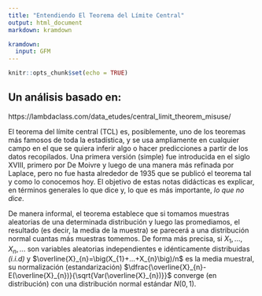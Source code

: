 ```yaml
---
title: "Entendiendo El Teorema del Límite Central"
output: html_document
markdown: kramdown

kramdown:
  input: GFM
---
```


```r
knitr::opts_chunk$set(echo = TRUE)
```

## Un análisis basado en:

https://lambdaclass.com/data_etudes/central_limit_theorem_misuse/

El teorema del límite central (TCL) es, posiblemente, uno de los teoremas más famosos de toda la estadística, y se usa ampliamente en cualquier campo en el que se quiera inferir algo o hacer predicciones a partir de los datos recopilados. Una primera versión (simple) fue introducida en el siglo XVIII, primero por De Moivre y luego de una manera más refinada por Laplace, pero no fue hasta alrededor de 1935 que se publicó el teorema tal y como lo conocemos hoy. El objetivo de estas notas didácticas es explicar, en términos generales lo que dice y, lo que es más importante, *lo que no dice*.

De manera informal, el teorema establece que si tomamos muestras aleatorias de una determinada distribución y luego las promediamos, el resultado (es decir, la media de la muestra) se parecerá a una distribución normal cuantas más muestras tomemos. De forma más precisa, si ${X_{1},...,X_{n},...}$ son variables aleatorias independientes e idénticamente distribuidas *(i.i.d)* y $\overline{X}_{n}=\big(X_{1}+...+X_{n}\big)/n$ es la media muestral, su normalización (estandarización) $\dfrac{\overline{X}_{n}-E(\overline{X}_{n})}{\sqrt{Var(\overline{X}_{n})}}$ converge (en distribución) con una distribución normal estándar $N(0,1)$.

